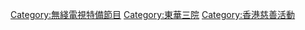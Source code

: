 {{Catnav|頁面分類|...|电视节目|香港電視節目|無綫電視節目|無綫電視特備節目}}
{{Catnav|頁面分類|...|香港電視台|無綫電視|無綫電視節目|無綫電視特備節目}}
{{Catnav|頁面分類|...|東華三院}}

{{catmore}}
[[Category:無綫電視特備節目|Category:無綫電視特備節目]]
[[Category:東華三院|Category:東華三院]]
[[Category:香港慈善活動|Category:香港慈善活動]]